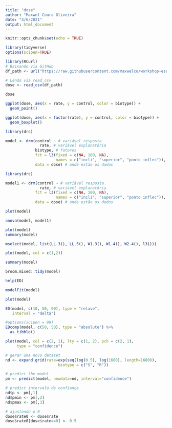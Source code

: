 ```yaml
---
title: "dose"
author: "Maxwel Coura Oliveira"
date: "4/6/2021"
output: html_document
---
```


```r
knitr::opts_chunk$set(echo = TRUE)
```


```r
library(tidyverse)
options(scipen=TRUE)
```


```r
library(RCurl)
# Baixando via GitHub
df_path <- url("https://raw.githubusercontent.com/maxwelco/workshop-esalq/main/data/dose_resposta.csv")

# Lendo via read_csv
dose <- read_csv(df_path)

dose
```


```r
ggplot(dose, aes(x = rate, y = control, color = biotype)) + 
  geom_point() 
```

```r
ggplot(dose, aes(x = factor(rate), y = control, color = biotype)) + 
  geom_boxplot()
```



```r
library(drc)

model <- drm(control ~ # variável resposta
               rate, # variável explanatória
             biotype, # fatores
             fct = l3(fixed = c(NA, 100, NA), 
                      names = c("incli", "superior", "ponto inflec")), # curva usada (existem várias)
             data = dose) # onde estão os dados
```

```r
library(drc)

model1 <- drm(control ~ # variável resposta
               rate, # variável explanatória
             fct = l3(fixed = c(NA, 100, NA), 
                      names = c("incli", "superior", "ponto inflec")), # curva usada (existem várias)
             data = dose) # onde estão os dados
```


```r
plot(model)
```


```r
anova(model, model1)
```




```r
plot(model)
summary(model)
```


```r
mselect(model, list(LL.3(), LL.5(), W1.3(), W1.4(), W2.4(), l3()))
```


```r
plot(model, col = c(1,2))
```







```r
summary(model)
```


```r
broom.mixed::tidy(model)
```


```r
help(ED)
```

```r
modelFit(model)
```


```r
plot(model)
```


```r
ED(model, c(10, 50, 90), type = "relave",
   interval = "delta")
```



```r
#options(scipen = 99)
EDcomp(model, c(50, 50), type = "absolute") %>% 
  as_tibble()
```

```r
plot(model, col = c(2, 1), lty = c(1, 2), pch = c(2, 1),
     type = "confidence")
```



```r
# gerar uma novo dataset
nd <- expand.grid(rate=exp(seq(log(0.5), log(1680), length=1680)),
                       biotype = c("S", "R"))

# predict the model
pm <- predict(model, newdata=nd, interval="confidence")

# predict intervalo de confiança
nd$p <- pm[,1] 
nd$pmin <- pm[,2] 
nd$pmax <- pm[,3] 

# ajustando o 0
dose$rate0 <- dose$rate
dose$rate0[dose$rate==0] <- 0.5
```



